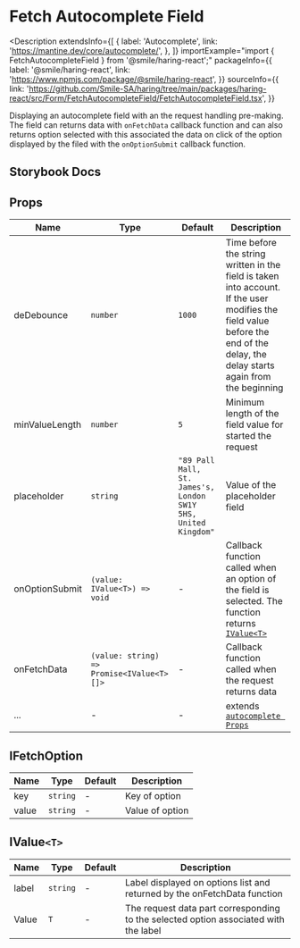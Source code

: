 # Fetch Autocomplete Field

<Description
  extendsInfo={[
    {
      label: 'Autocomplete',
      link: 'https://mantine.dev/core/autocomplete/',
    },
  ]}
  importExample="import { FetchAutocompleteField } from '@smile/haring-react';"
  packageInfo={{
    label: '@smile/haring-react',
    link: 'https://www.npmjs.com/package/@smile/haring-react',
  }}
  sourceInfo={{
    link: 'https://github.com/Smile-SA/haring/tree/main/packages/haring-react/src/Form/FetchAutocompleteField/FetchAutocompleteField.tsx',
  }}
>
  Displaying an autocomplete field with an the request handling pre-making. The
  field can returns data with `onFetchData` callback function and can also
  returns option selected with this associated the data on click of the option
  displayed by the filed with the `onOptionSubmit` callback function.
</Description>

## Storybook Docs

<StorybookEmbed
  storyId="3-custom-form-fetchautocompletefield--docs"
  height="620"
/>

## Props

| Name           | Type                                      | Default                                                        | Description                                                                                                                                                                    |
| -------------- | ----------------------------------------- | -------------------------------------------------------------- | ------------------------------------------------------------------------------------------------------------------------------------------------------------------------------ |
| deDebounce     | `number`                                  | `1000`                                                         | Time before the string written in the field is taken into account. If the user modifies the field value before the end of the delay, the delay starts again from the beginning |
| minValueLength | `number`                                  | `5`                                                            | Minimum length of the field value for started the request                                                                                                                      |
| placeholder    | `string`                                  | `"89 Pall Mall, St. James's, London SW1Y 5HS, United Kingdom"` | Value of the placeholder field                                                                                                                                                 |
| onOptionSubmit | `(value: IValue<T>) => void`              | -                                                              | Callback function called when an option of the field is selected. The function returns [`IValue<T>`](#IValue<T>)                                                               |
| onFetchData    | `(value: string) => Promise<IValue<T>[]>` | -                                                              | Callback function called when the request returns data                                                                                                                         |
| ...            | -                                         | -                                                              | extends [`autocomplete Props`](https://mantine.dev/core/autocomplete/?t=props)                                                                                                 |

## IFetchOption

| Name              | Type     | Default | Description     |
| ----------------- | -------- | ------- | --------------- |
| key <Required/>   | `string` | -       | Key of option   |
| value <Required/> | `string` | -       | Value of option |

## IValue`<T>`

| Name              | Type     | Default | Description                                                                          |
| ----------------- | -------- | ------- | ------------------------------------------------------------------------------------ |
| label <Required/> | `string` | -       | Label displayed on options list and returned by the onFetchData function             |
| Value <Required/> | `T`      | -       | The request data part corresponding to the selected option associated with the label |
